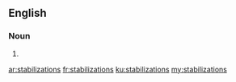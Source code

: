 ==English==

===Noun===
{{head|en|plural}}

# {{plural of|stabilization|lang=en|nocat=1}}

[[ar:stabilizations]]
[[fr:stabilizations]]
[[ku:stabilizations]]
[[my:stabilizations]]